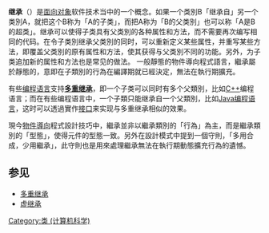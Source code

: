 {{NoteTA
|G1 = IT
}}

'''继承'''（{{lang-en|inheritance}}）是[[面向对象程序设计|面向对象]]软件技术当中的一个概念。如果一个类別B「继承自」另一个类別A，就把这个B称为「A的子类」，而把A称为「B的父类別」也可以称「A是B的超类」。继承可以使得子类具有父类別的各种属性和方法，而不需要再次编写相同的代码。在令子类別继承父类別的同时，可以重新定义某些属性，并重写某些方法，即覆盖父类別的原有属性和方法，使其获得与父类別不同的功能。另外，为子类追加新的属性和方法也是常见的做法。
一般靜態的物件導向程式語言，繼承屬於靜態的，意即在子類別的行為在編譯期就已經決定，無法在執行期擴充。

有些[[编程语言|编程语言]]支持'''[[多重继承|多重继承]]'''，即一个子类可以同时有多个父類別，比如[[C++|C++]]编程语言；而在有些编程语言中，一个子類只能继承自一个父類別，比如[[Java编程语言|Java编程语言]]，这时可以透過實作[[接口_(计算机科学)|接口]]来实现与多重继承相似的效果。

現今[[物件導向|物件導向]]程式設計技巧中，繼承並非以繼承類別的「行為」為主，而是繼承類別的「型態」，使得元件的型態一致。另外在設計模式中提到一個守則，「多用合成，少用繼承」，此守則也是用來處理繼承無法在執行期動態擴充行為的遺憾。

== 参见 ==
* [[多重继承|多重继承]]
* [[虚继承|虚继承]]

{{Authority control}}
{{Compu-lang-stub}}

[[Category:类_(计算机科学)|Category:类 (计算机科学)]]